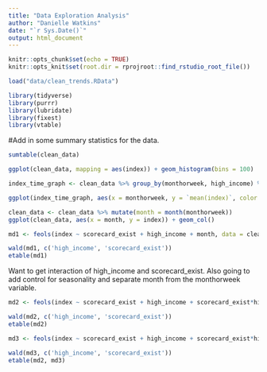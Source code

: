 ```yaml
---
title: "Data Exploration Analysis"
author: "Danielle Watkins"
date: "`r Sys.Date()`"
output: html_document
---
```


```r
knitr::opts_chunk$set(echo = TRUE)
knitr::opts_knit$set(root.dir = rprojroot::find_rstudio_root_file())
```

```r
load("data/clean_trends.RData")
```

```r
library(tidyverse)
library(purrr)
library(lubridate)
library(fixest)
library(vtable)
```


#Add in some summary statistics for the data. 
```r
sumtable(clean_data)
```

```r
ggplot(clean_data, mapping = aes(index)) + geom_histogram(bins = 100)
```


```r
index_time_graph <- clean_data %>% group_by(monthorweek, high_income) %>% summarize(mean(index))

ggplot(index_time_graph, aes(x = monthorweek, y = `mean(index)`, color = high_income)) + geom_point() + geom_line() + geom_vline(xintercept = as.Date("2015-09-01")) + geom_smooth(method = 'lm')
```
```r
clean_data <- clean_data %>% mutate(month = month(monthorweek))
ggplot(clean_data, aes(x = month, y = index)) + geom_col()
```



```r
md1 <- feols(index ~ scorecard_exist + high_income + month, data = clean_data)
```

```r
wald(md1, c('high_income', 'scorecard_exist'))
etable(md1)
```

Want to get interaction of high_income and scorecard_exist. Also going to add control for seasonality and separate month from the monthorweek variable. 

```r
md2 <- feols(index ~ scorecard_exist + high_income + scorecard_exist*high_income + month, data = clean_data)
```

```r
wald(md2, c('high_income', 'scorecard_exist'))
etable(md2)
```

```r
md3 <- feols(index ~ scorecard_exist + high_income + scorecard_exist*high_income + month | schname, data = clean_data)
```

```r
wald(md3, c('high_income', 'scorecard_exist'))
etable(md2, md3)
```

